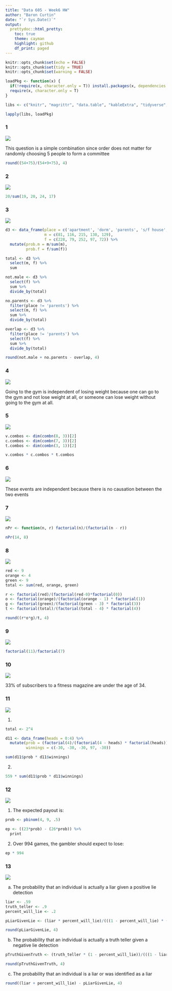 ```yaml
---
title: "Data 605 - Week6 HW"
author: "Baron Curtin"
date: "`r Sys.Date()`"
output:
  prettydoc::html_pretty:
    toc: true
    theme: cayman
    highlight: github
    df_print: paged
---
```


```r
knitr::opts_chunk$set(echo = FALSE)
knitr::opts_chunk$set(tidy = TRUE)
knitr::opts_chunk$set(warning = FALSE)

loadPkg <- function(x) {
  if(!require(x, character.only = T)) install.packages(x, dependencies = T, repos = "http://cran.us.r-project.org")
  require(x, character.only = T)
}

libs <- c("knitr", "magrittr", "data.table", "kableExtra", "tidyverse", "matlib", "combinat")

lapply(libs, loadPkg)
```

### 1
![](./pics/1.png)

This question is a simple combination since order does not matter for randomly choosing 5 people to form a committee

```r
round((54+75)/(54+9+75), 4)
```


### 2
![](./pics/2.png)
```r
20/sum(19, 20, 24, 17)
```




### 3
![](./pics/3.png)

```r
d3 <- data_frame(place = c('apartment', 'dorm', 'parents', 's/f house', 'other'),
                 m = c(81, 116, 215, 130, 129),
                 f = c(228, 79, 252, 97, 72)) %>%
  mutate(prob.m = m/sum(m),
         prob.f = f/sum(f))

total <- d3 %>%
  select(m, f) %>%
  sum

not.male <- d3 %>%
  select(f) %>%
  sum %>%
  divide_by(total)

no.parents <- d3 %>%
  filter(place != 'parents') %>%
  select(m, f) %>%
  sum %>%
  divide_by(total)

overlap <- d3 %>%
  filter(place != 'parents') %>%
  select(f) %>%
  sum %>%
  divide_by(total)

round(not.male + no.parents - overlap, 4)
```



### 4
![](./pics/4.png)

Going to the gym is independent of losing weight because one can go to the gym and not lose weight at all, or someone can lose weight without going to the gym at all.


### 5
![](./pics/5.png)

```r
v.combos <- dim(combn(8, 3))[2]
c.combos <- dim(combn(7, 3))[2]
t.combos <- dim(combn(3, 1))[2]

v.combos * c.combos * t.combos
```




### 6
![](./pics/6.png)

These events are independent because there is no causation between the two events


### 7
![](./pics/7.png)

```r
nPr <- function(n, r) factorial(n)/(factorial(n - r))

nPr(14, 8)
```



### 8
![](./pics/8.png)

```r
red <- 9
orange <- 4
green <- 9
total <- sum(red, orange, green)

r <- factorial(red)/(factorial(red-0)*factorial(0))
o <- factorial(orange)/(factorial(orange - 1) * factorial(1))
g <- factorial(green)/(factorial(green - 3) * factorial(3))
t <- factorial(total)/(factorial(total - 4) * factorial(4))

round((r*o*g)/t, 4)
```




### 9
![](./pics/9.png)

```r
factorial(11)/factorial(7)
```



### 10
![](./pics/10.png)

33% of subscribers to a fitness magazine are under the age of 34.


### 11
![](./pics/11.png)

1.

```r
total <- 2^4

d11 <- data_frame(heads = 0:4) %>%
  mutate(prob = (factorial(4)/(factorial(4 - heads) * factorial(heads)))/total,
         winnings = c(-30, -30, -30, 97, -30))

sum(d11$prob * d11$winnings)
```

2.
```r
559 * sum(d11$prob * d11$winnings)
```


### 12
![](./pics/12.png)

1. The expected payout is:

```r
prob <- pbinom(4, 9, .5)

ep <- ((23*prob) - (26*prob)) %>%
  print
```

2. Over 994 games, the gambler should expect to lose:
```r
ep * 994
```



### 13
![](./pics/13.png)

a. The probability that an individual is actually a liar given a positive lie detection
```r
liar <- .59
truth_teller <- .9
percent_will_lie <- .2

pLiarGivenLie <- (liar * percent_will_lie)/(((1 - percent_will_lie) * (1 - truth_teller)) + (percent_will_lie * liar))

round(pLiarGivenLie, 4)
```

b. The probability that an individual is actually a truth teller given a negative lie detection
```r
pTruthGivenTruth <- (truth_teller * (1 - percent_will_lie))/(((1 - liar) * (percent_will_lie)) + (truth_teller * (1 -percent_will_lie)))

round(pTruthGivenTruth, 4)
```


c. The probability that an individual is a liar or was identified as a liar
```r
round((liar + percent_will_lie) - pLiarGivenLie, 4)
```

